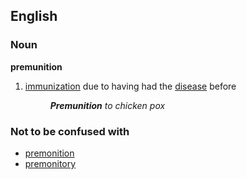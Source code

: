 ==English==
===Noun===
'''premunition'''
# [[immunization]] due to having had the [[disease]] before
#:'''''Premunition''' to chicken pox''

===Not to be confused with===
*[[premonition]]
*[[premonitory]]